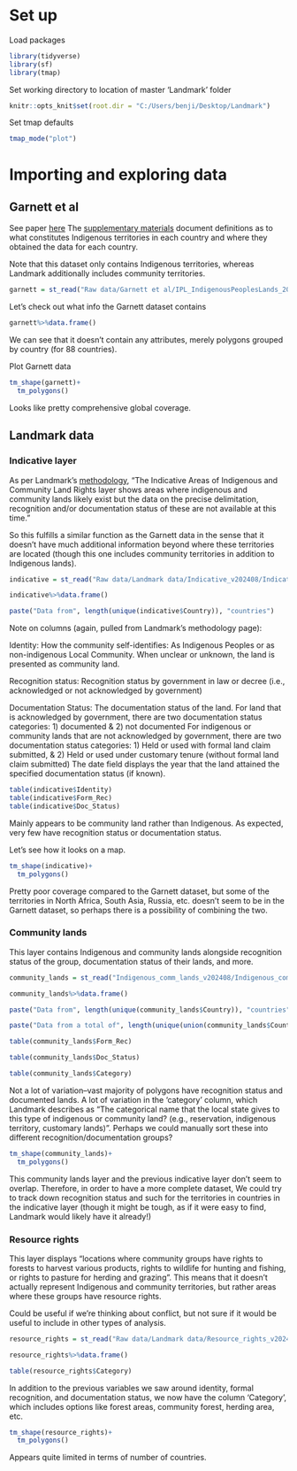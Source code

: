 # Set up

Load packages
```r
library(tidyverse)
library(sf)
library(tmap)
```

Set working directory to location of master 'Landmark' folder
```r
knitr::opts_knit$set(root.dir = "C:/Users/benji/Desktop/Landmark")
```

Set tmap defaults
```r
tmap_mode("plot")
```


# Importing and exploring data

## Garnett et al
See paper [here](https://www.nature.com/articles/s41893-018-0100-6)
The [supplementary materials](https://static-content.springer.com/esm/art%3A10.1038%2Fs41893-018-0100-6/MediaObjects/41893_2018_100_MOESM1_ESM.pdf) document definitions as to what constitutes Indigenous territories in each country and where they obtained the data for each country.

Note that this dataset only contains Indigenous territories, whereas Landmark additionally includes community territories. 
```r
garnett = st_read("Raw data/Garnett et al/IPL_IndigenousPeoplesLands_2017/IPL_2017.shp")
```

Let's check out what info the Garnett dataset contains
```r
garnett%>%data.frame()
```
We can see that it doesn't contain any attributes, merely polygons grouped by country (for 88 countries).

Plot Garnett data
```r
tm_shape(garnett)+
  tm_polygons()
```
Looks like pretty comprehensive global coverage. 

## Landmark data

### Indicative layer

As per Landmark's [methodology](), "The Indicative Areas of Indigenous and Community Land Rights layer shows areas where indigenous and community lands likely exist but the data on the precise delimitation, recognition and/or documentation status of these are not available at this time."

So this fulfills a similar function as the Garnett data in the sense that it doesn't have much additional information beyond where these territories are located (though this one includes community territories in addition to Indigenous lands).
```r
indicative = st_read("Raw data/Landmark data/Indicative_v202408/Indicative_v202408/Indicative_comm_poly_Aug2024.shp")

indicative%>%data.frame()
```



```r
paste("Data from", length(unique(indicative$Country)), "countries")
```

Note on columns (again, pulled from Landmark's methodology page):

Identity: How the community self-identifies: As Indigenous Peoples or as non-indigenous Local Community. When unclear or unknown, the land is presented as community land.

Recognition status: Recognition status by government in law or decree (i.e., acknowledged or not acknowledged by government)

Documentation Status: The documentation status of the land. 
For land that is acknowledged by government, there are two documentation status categories: 1) documented & 2) not documented
For indigenous or community lands that are not acknowledged by government, there are two documentation status categories: 1) Held or used with formal land claim submitted, & 2) Held or used under customary tenure (without formal land claim submitted)
The date field displays the year that the land attained the specified documentation status (if known).

```r
table(indicative$Identity)
table(indicative$Form_Rec)
table(indicative$Doc_Status)
```
Mainly appears to be community land rather than Indigenous. As expected, very few have recognition status or documentation status.

Let's see how it looks on a map.
```r
tm_shape(indicative)+
  tm_polygons()
```
Pretty poor coverage compared to the Garnett dataset, but some of the territories in North Africa, South Asia, Russia, etc. doesn't seem to be in the Garnett dataset, so perhaps there is a possibility of combining the two. 

### Community lands

This layer contains Indigenous and community lands alongside recognition status of the group, documentation status of their lands, and more.
```r
community_lands = st_read("Indigenous_comm_lands_v202408/Indigenous_comm_lands_v202408/CommunityLevelData_poly_Aug2024.shp")

community_lands%>%data.frame()
```

```r
paste("Data from", length(unique(community_lands$Country)), "countries")

paste("Data from a total of", length(unique(union(community_lands$Country, indicative$Country))), "countries if we combine the community lands and indicative layers")
```

```r
table(community_lands$Form_Rec)

table(community_lands$Doc_Status)

table(community_lands$Category)
```
Not a lot of variation--vast majority of polygons have recognition status and documented lands. A lot of variation in the 'category' column, which Landmark describes as "The categorical name that the local state gives to this type of indigenous or community land? (e.g., reservation, indigenous territory, customary lands)". Perhaps we could manually sort these into different recognition/documentation groups?


```r
tm_shape(community_lands)+
  tm_polygons()
```
This community lands layer and the previous indicative layer don't seem to overlap. Therefore, in order to have a more complete dataset, We could try to track down recognition status and such for the territories in countries in the indicative layer (though it might be tough, as if it were easy to find, Landmark would likely have it already!)

### Resource rights

This layer displays "locations where community groups have rights to forests to harvest various products, rights to wildlife for hunting and fishing, or rights to pasture for herding and grazing". This means that it doesn't actually represent Indigenous and community territories, but rather areas where these groups have resource rights. 

Could be useful if we're thinking about conflict, but not sure if it would be useful to include in other types of analysis. 

```r
resource_rights = st_read("Raw data/Landmark data/Resource_rights_v202408/Resource_rights_v202408/CommunityResources_Aug2024.shp")

resource_rights%>%data.frame()
```

```r
table(resource_rights$Category)
```

In addition to the previous variables we saw around identity, formal recognition, and documentation status, we now have the column 'Category', which includes options like forest areas, community forest, herding area, etc. 

```r
tm_shape(resource_rights)+
  tm_polygons()
```
Appears quite limited in terms of number of countries. 



